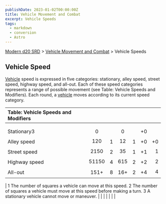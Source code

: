 ```yaml
---
publishDate: 2023-01-02T00:00:00Z
title: Vehicle Movement and Combat
excerpt: Vehicle Speeds
tags:
  - markdown
  - conversion
  - Astro
---
```


[Modern d20 SRD](/#modernD20) > [Vehicle Movement and Combat](modern-d20-srd-vehicle-movement-and-combat-index) > Vehicle Speeds

## Vehicle Speed

[Vehicle](modern-d20-srd-equipment-equipment-vehicles) speed is expressed in five categories: stationary, alley speed, street speed, highway speed, and all-out. Each of these speed categories represents a range of possible movement (see Table: Vehicle Speeds and Modifiers). Each round, a [vehicle](modern-d20-srd-equipment-equipment-vehicles) moves according to its current speed category.

| Table: Vehicle Speeds and Modifiers |       |     |     |     |     |     |
| :---------------------------------- | :---: | :-: | :-: | :-: | :-: | --: |
|                                     |       |     |     |     |     |     |
|                                     |       |     |     |     |     |     |
| Stationary3                         |   0   |     |  0  |     | +0  |     |
| Alley speed                         |  120  |  1  | 12  |  1  | +0  |  +0 |
| Street speed                        | 2150  |  2  | 35  |  1  | +1  |   1 |
| Highway speed                       | 51150 |  4  | 615 |  2  | +2  |   2 |
| All-out                             | 151+  |  8  | 16+ |  2  | +4  |   4 |

| 1 The number of squares a vehicle can move at this speed.
2 The number of squares a vehicle must move at this speed before making a turn.
3 A stationary vehicle cannot move or maneuver. | | | | | | |
